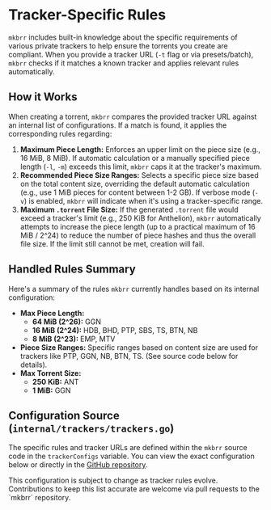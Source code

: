# Tracker-Specific Rules

`mkbrr` includes built-in knowledge about the specific requirements of various private trackers to help ensure the torrents you create are compliant. When you provide a tracker URL (`-t` flag or via presets/batch), `mkbrr` checks if it matches a known tracker and applies relevant rules automatically.

## How it Works

When creating a torrent, `mkbrr` compares the provided tracker URL against an internal list of configurations. If a match is found, it applies the corresponding rules regarding:

1.  **Maximum Piece Length:** Enforces an upper limit on the piece size (e.g., 16 MiB, 8 MiB). If automatic calculation or a manually specified piece length (`-l`, `-m`) exceeds this limit, `mkbrr` caps it at the tracker's maximum.
2.  **Recommended Piece Size Ranges:** Selects a specific piece size based on the total content size, overriding the default automatic calculation (e.g., use 1 MiB pieces for content between 1-2 GB). If verbose mode (`-v`) is enabled, `mkbrr` will indicate when it's using a tracker-specific range.
3.  **Maximum `.torrent` File Size:** If the generated `.torrent` file would exceed a tracker's limit (e.g., 250 KiB for Anthelion), `mkbrr` automatically attempts to increase the piece length (up to a practical maximum of 16 MiB / 2^24) to reduce the number of piece hashes and thus the overall file size. If the limit still cannot be met, creation will fail.

## Handled Rules Summary

Here's a summary of the rules `mkbrr` currently handles based on its internal configuration:

*   **Max Piece Length:**
    *   **64 MiB (2^26):** GGN
    *   **16 MiB (2^24):** HDB, BHD, PTP, SBS, TS, BTN, NB
    *   **8 MiB (2^23):** EMP, MTV
*   **Piece Size Ranges:** Specific ranges based on content size are used for trackers like PTP, GGN, NB, BTN, TS. (See source code below for details).
*   **Max Torrent Size:**
    *   **250 KiB:** ANT
    *   **1 MiB:** GGN

## Configuration Source (`internal/trackers/trackers.go`)

The specific rules and tracker URLs are defined within the `mkbrr` source code in the `trackerConfigs` variable. You can view the exact configuration below or directly in the [GitHub repository](https://github.com/autobrr/mkbrr/blob/main/internal/trackers/trackers.go).

<Info>
This configuration is subject to change as tracker rules evolve. Contributions to keep this list accurate are welcome via pull requests to the `mkbrr` repository.
</Info>

